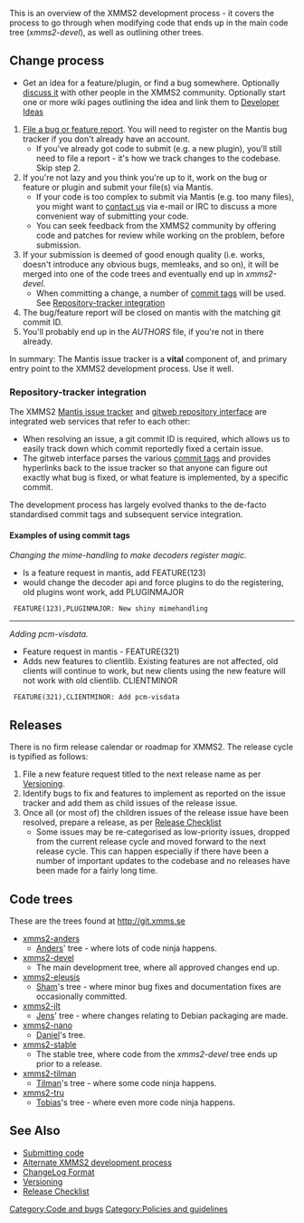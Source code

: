 This is an overview of the XMMS2 development process - it covers the process to go through when modifying code that ends up in the main code tree (''xmms2-devel''), as well as outlining other trees.

== Change process ==

* Get an idea for a feature/plugin, or find a bug somewhere. Optionally [[About#Contact info | discuss it]] with other people in the XMMS2 community. Optionally start one or more wiki pages outlining the idea and link them to [[Developer Ideas]]
# [[Reporting bugs | File a bug or feature report]]. You will need to register on the Mantis bug tracker if you don't already have an account.
#* If you've already got code to submit (e.g. a new plugin), you'll still need to file a report - it's how we track changes to the codebase. Skip step 2.
# If you're not lazy and you think you're up to it, work on the bug or feature or plugin and submit your file(s) via Mantis.
#* If your code is too complex to submit via Mantis (e.g. too many files), you might want to [[About#Contact info | contact us]] via e-mail or IRC to discuss a more convenient way of submitting your code.
#* You can seek feedback from the XMMS2 community by offering code and patches for review while working on the problem, before submission.
# If your submission is deemed of good enough quality (i.e. works, doesn't introduce any obvious bugs, memleaks, and so on), it will be merged into one of the code trees and eventually end up in ''xmms2-devel''.
#* When committing a change, a number of [[ChangeLog Format | commit tags]] will be used. See [[#Repository-tracker integration | Repository-tracker integration]]
# The bug/feature report will be closed on mantis with the matching git commit ID.
# You'll probably end up in the ''AUTHORS'' file, if you're not in there already.

In summary: The Mantis issue tracker is a '''vital''' component of, and primary entry point to the XMMS2 development process. Use it well.

=== Repository-tracker integration ===

The XMMS2 [http://bugs.xmms2.xmms.se Mantis issue tracker] and [http://git.xmms.se gitweb repository interface] are integrated web services that refer to each other:
* When resolving an issue, a git commit ID is required, which allows us to easily track down which commit reportedly fixed a certain issue.
* The gitweb interface parses the various [[ChangeLog Format | commit tags]] and provides hyperlinks back to the issue tracker so that anyone can figure out exactly what bug is fixed, or what feature is implemented, by a specific commit.

The development process has largely evolved thanks to the de-facto standardised commit tags and subsequent service integration. 

==== Examples of using commit tags ====

''Changing the mime-handling to make decoders register magic.''
* Is a feature request in mantis, add FEATURE(123)
* would change the decoder api and force plugins to do the registering, old plugins wont work, add PLUGINMAJOR

  FEATURE(123),PLUGINMAJOR: New shiny mimehandling
----

''Adding pcm-visdata.''
* Feature request in mantis - FEATURE(321)
* Adds new features to clientlib. Existing features are not affected, old clients will continue to work, but new clients using the new feature will not work with old clientlib. CLIENTMINOR

  FEATURE(321),CLIENTMINOR: Add pcm-visdata

== Releases ==
There is no firm release calendar or roadmap for XMMS2. The release cycle is typified as follows:

# File a new feature request titled to the next release name as per [[Versioning]].
# Identify bugs to fix and features to implement as reported on the issue tracker and add them as child issues of the release issue.
# Once all (or most of) the children issues of the release issue have been resolved, prepare a release, as per [[Release Checklist]]
#* Some issues may be re-categorised as low-priority issues, dropped from the current release cycle and moved forward to the next release cycle. This can happen especially if there have been a number of important updates to the codebase and no releases have been made for a fairly long time.

== Code trees ==
These are the trees found at http://git.xmms.se
* [http://git.xmms.se/?p=xmms2-anders.git;a=summary xmms2-anders]
** [[User:Anders_Gustafsson | Anders]]' tree - where lots of code ninja happens.
* [http://git.xmms.se/?p=xmms2-devel.git;a=summary xmms2-devel]
** The main development tree, where all approved changes end up.
* [http://git.xmms.se/?p=xmms2-eleusis.git;a=summary xmms2-eleusis]
** [[Sham Chukoury | Sham]]'s tree - where minor bug fixes and documentation fixes are occasionally committed.
* [http://git.xmms.se/?p=xmms2-jlt.git;a=summary xmms2-jlt]
** [[Jens Taprogge | Jens]]' tree - where changes relating to Debian packaging are made.
* [http://git.xmms.se/?p=xmms2-nano.git;a=summary xmms2-nano]
** [[Daniel Svensson | Daniel]]'s tree.
* [http://git.xmms.se/?p=xmms2-stable.git;a=summary xmms2-stable]
** The stable tree, where code from the ''xmms2-devel'' tree ends up prior to a release.
* [http://git.xmms.se/?p=xmms2-tilman.git;a=summary xmms2-tilman]
** [[Tilman Sauerbeck | Tilman]]'s tree - where some code ninja happens.
* [http://git.xmms.se/?p=xmms2-tru.git;a=summary xmms2-tru]
** [[Tobias RundstrÃ¶m | Tobias]]'s tree - where even more code ninja happens.


== See Also ==
* [[Submitting code]]
* [[IRC Quotes#2005-04-11 | Alternate XMMS2 development process]]
* [[ChangeLog Format]]
* [[Versioning]]
* [[Release Checklist]]

[[Category:Code and bugs]]
[[Category:Policies and guidelines]]
